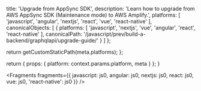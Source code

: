 
  title: 'Upgrade from AppSync SDK',
  description:
    'Learn how to upgrade from AWS AppSync SDK (Maintenance mode) to AWS Amplify.',
  platforms: [
    'javascript',
    'angular',
    'nextjs',
    'react',
    'vue',
    'react-native'
  ],
  canonicalObjects: [
    {
      platforms: [
        'javascript',
        'nextjs',
        'vue',
        'angular',
        'react',
        'react-native'
      ],
      canonicalPath:
        '/javascript/prev/build-a-backend/graphqlapi/upgrade-guide/'
    }
  ]
};

  return getCustomStaticPath(meta.platforms);
};

  return {
    props: {
      platform: context.params.platform,
      meta
    }
  };
}


<Fragments
  fragments={{
    javascript: js0,
    angular: js0,
    nextjs: js0,
    react: js0,
    vue: js0,
    'react-native': js0
  }}
/>
